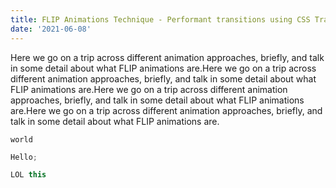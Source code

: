 ```yaml
---
title: FLIP Animations Technique - Performant transitions using CSS Transforms
date: '2021-06-08'
---
```


Here we go on a trip across different animation approaches, briefly, and talk in
some detail about what FLIP animations are.Here we go on a trip across different
animation approaches, briefly, and talk in some detail about what FLIP
animations are.Here we go on a trip across different animation approaches,
briefly, and talk in some detail about what FLIP animations are.Here we go on a
trip across different animation approaches, briefly, and talk in some detail
about what FLIP animations are.

`world`

```js
Hello;
```

```js live hideable hidden
LOL this
```
